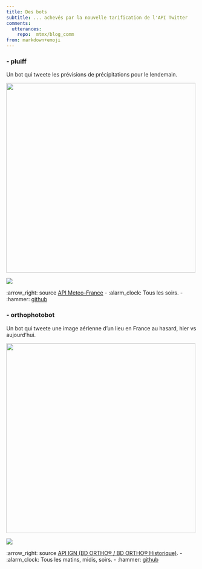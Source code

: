 ```yaml
---
title: Des bots
subtitle: ... achevés par la nouvelle tarification de l'API Twitter
comments:
  utterances: 
    repo:  mtmx/blog_comm
from: markdown+emoji
---
```


### - pluiff

Un bot qui tweete les prévisions de précipitations pour le lendemain.

![](images/echantillon_pluiff.png){fig-alt="Pluiff" fig-align="center" width="500"}

[![](https://img.shields.io/twitter/url/https/twitter.com/pluiff.svg?style=social&label=Follow%20%40pluiff)](https://twitter.com/pluiff)

:arrow_right: source [API Meteo-France](https://donneespubliques.meteofrance.fr/) - :alarm_clock: Tous les soirs. - :hammer: [github](https://github.com/mtmx/pluiff)




### - orthophotobot

Un bot qui tweete une image aérienne d'un lieu en France au hasard, hier vs aujourd'hui.

![](images/orthophoto_poi.gif){fig-alt="orthophoto" fig-align="center" width="500"}

[![](https://img.shields.io/twitter/url/https/twitter.com/orthophotobot.svg?style=social&label=Follow%20%40orthophotobot)](https://twitter.com/orthophotobot)


:arrow_right: source [API IGN (BD ORTHO® / BD ORTHO® Historique)](https://geoservices.ign.fr/services-web-experts). - :alarm_clock: Tous les matins, midis, soirs. - :hammer: [github](https://github.com/mtmx/orthophotobot)

